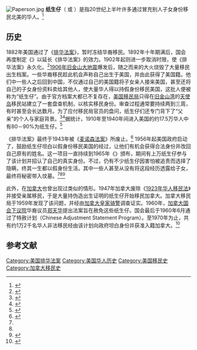 [[File:Paperson.jpg|thumbnail]]
'''纸生仔'''（{{lang-en|paper son}} 或 {{lang|en|paper daughter}}）是指20世纪上半叶许多通过冒充别人子女身份移民北美的华人。<ref>{{cite web|title=My Father Was a Paper Son|url=http://www.aiisf.org/stories-by-author/737-my-father-was-a-paper-son|accessdate=18 October 2015|archive-url=https://web.archive.org/web/20161202172101/http://www.aiisf.org/stories-by-author/737-my-father-was-a-paper-son|archive-date=2016-12-02|dead-url=yes}}</ref>

==历史==
1882年美国通过了《[[美国排华法案|排华法案]]》，暂时冻结华裔移民。1892年十年期满后，国会再度制定《{{le|吉里法案|Geary Act}}》以延长《排华法案》的效力。1902年起则进一步取消时限，使《排华法案》永久化。<ref>{{cite web|title=Chinese Exclusion Act (1882)|url=http://www.ourdocuments.gov/doc.php?flash=true&doc=47|accessdate=23 October 2015|archive-date=2021-02-16|archive-url=https://web.archive.org/web/20210216012628/https://www.ourdocuments.gov/doc.php?flash=true&doc=47|dead-url=no}}</ref>[[1906年旧金山大地震|1906年旧金山大地震]]爆发后，随之而来的大火烧毁了大量移民出生档案。一些华裔移民趁此机会声称自己出生于美国，并由此获得了美国籍。他们中一些人之后回到中国，不仅通过自己的美国籍将子女亲人接来美国，甚至还将自己的子女身份资料卖给其他人，使大量华人得以持假身份移民美国，这批人便被称为“纸生仔”。由于官方档案大都已不复存在，[[美国移民局|美国移民局]]只得在[[旧金山湾|旧金山湾]]的[[天使岛|天使岛]]移民站建立了一套盘查机制，以核实移民身份。审查过程通常要持续两到三周，有时甚至会长达数月。为了应付移民局官员的盘问，纸生仔们还专门背下了“父亲”的个人与家庭背景。<ref name=chinaqw>{{cite web|url=http://www.chinaqw.com/node2/node2796/node2882/node3138/userobject6ai242475.html|title=20世纪前半叶旅美华人移民珍贵资料现身|date=2005-05-23|work=中国侨网|access-date=2016-12-02|archive-date=2018-09-20|archive-url=https://web.archive.org/web/20180920045510/http://www.chinaqw.com/node2/node2796/node2882/node3138/userobject6ai242475.html|dead-url=no}}</ref><ref>{{cite web|title=United States Immigration Station (USIS)|url=http://angelisland.org/history/united-states-immigration-station-usis/|website=Angel Island Conservancy|accessdate=23 October 2015|archive-date=2014-09-16|archive-url=https://web.archive.org/web/20140916210335/http://angelisland.org/history/united-states-immigration-station-usis/|dead-url=no}}</ref>据统计，1910年至1940年间进入美国的约17.5万华人中有80－90%为纸生仔。<ref name=chinanews>{{cite web|url=http://www.chinanews.com/hr/2011/10-11/3379266.shtml|title=隐忍歧视法案61年 美国华裔移民史：纸生仔的悲哀|date=2011-10-11|work=中国新闻网|access-date=2016-12-02|archive-date=2019-06-11|archive-url=https://web.archive.org/web/20190611101841/http://www.chinanews.com/hr/2011/10-11/3379266.shtml|dead-url=no}}</ref>

《排华法案》最终于1943年被《[[麦诺森法案|麦诺森法案]]》所废止。<ref>{{cite web|title=ife on Angel Island|url=http://www.aiisf.org/education/station-history/life-on-angel-island|accessdate=23 October 2015|archive-url=https://web.archive.org/web/20161202030710/http://aiisf.org/education/station-history/life-on-angel-island|archive-date=2016-12-02|dead-url=yes}}</ref>
1956年起美国政府启动了{{le|华人招认项目|Chinese Confession Program}}，鼓励纸生仔坦白以假身份移民美国的经过，让他们有机会获得合法身份并改回自己原有的姓名。这一项目一直持续到1965年《{{le|移民与国籍法|Immigration and Nationality Act of 1965}}》颁布，期间有上万纸生仔参与了该计划并招认了自己的真实身份。不过，仍有不少纸生仔因害怕被追责而选择了隐瞒，终其一生都以假身份生活。其中一些人甚至从没有将这段经历透露给子女，最终将秘密带入坟墓。<ref name=chinaqw /><ref name=chinanews /><ref>{{cite web|last1=Ni|first1=Ching-Ching|title=A Chinese American immigration secret emerges from the dark days of discrimination|url=http://articles.latimes.com/2010/jan/24/local/la-me-paper-son24-2010jan24|publisher=Los Angeles Times|accessdate=6 November 2015|archive-date=2015-09-07|archive-url=https://web.archive.org/web/20150907124302/http://articles.latimes.com/2010/jan/24/local/la-me-paper-son24-2010jan24|dead-url=no}}</ref>

此外，在[[加拿大|加拿大]]也曾出现过类似的情形。1947年加拿大废除《[[1923年华人移民法|1923年华人移民法]]》并接受亲属移民，于是大量持伪造出生证明的纸生仔开始移民加拿大。加拿大移民局于1959年发现了该问题，并经由[[加拿大皇家骑警|加拿大皇家骑警]]调查证实。1960年，[[加拿大国会下议院|加拿大国会下议院]]华裔议员[[郑天华|郑天华]]提出法案旨在赦免这些纸生仔。国会最后于1960年6月通过了特赦计划（Chinese Adjustment Statement Program）。至1970年为止，共有约1万2千名华人非法移民经由该计划向政府坦白身份并获准入籍加拿大。<ref>{{cite web|url=http://www.torontonewsnet.com/2018/02/04/4298/|title=郑天华：我就是加拿大代表|date=2018-02-04|website=多伦多新闻网|access-date=2018-09-19|archive-date=2020-08-06|archive-url=https://web.archive.org/web/20200806193751/http://www.torontonewsnet.com/2018/02/04/4298/|dead-url=no}}</ref>

== 参考文献 ==
{{reflist}}

[[Category:美国排华法案|Category:美国排华法案]]
[[Category:美国华人历史|Category:美国华人历史]]
[[Category:美国移民史|Category:美国移民史]]
[[Category:加拿大移民史|Category:加拿大移民史]]